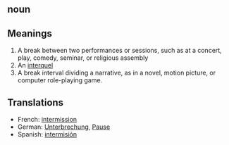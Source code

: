== noun ==

== Meanings ==

#A break between two performances or sessions, such as at a concert, play, comedy, seminar, or religious assembly
#An [[interquel]]
#A break interval dividing a narrative, as in a novel, motion picture, or computer role-playing game.

== Translations ==

* French: [[intermission]]
* German: [[Unterbrechung]], [[Pause]]
* Spanish: [[intermisión]]